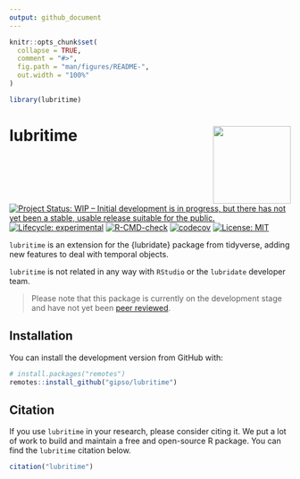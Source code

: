 ```yaml
---
output: github_document
---
```


<!-- README.md is generated from README.Rmd. Please edit that file -->

```r
knitr::opts_chunk$set(
  collapse = TRUE,
  comment = "#>",
  fig.path = "man/figures/README-",
  out.width = "100%"
)

library(lubritime)
```

# lubritime <a href='https://gipso.github.io/lubritime'><img src='man/figures/logo.png' align="right" height="139" /></a>

<!-- badges: start -->
[![Project Status: WIP – Initial development is in progress, but there has not yet been a stable, usable release suitable for the public.](https://www.repostatus.org/badges/latest/wip.svg)](https://www.repostatus.org/#wip)
[![Lifecycle: experimental](https://img.shields.io/badge/lifecycle-experimental-orange.svg)](https://lifecycle.r-lib.org/articles/stages.html#experimental)
[![R-CMD-check](https://github.com/gipso/lubritime/workflows/R-CMD-check/badge.svg)](https://github.com/gipso/lubritime/actions)
[![codecov](https://codecov.io/gh/gipso/lubritime/branch/main/graph/badge.svg)](https://codecov.io/gh/gipso/lubritime)
[![License: MIT](https://img.shields.io/badge/license-MIT-green)](https://choosealicense.com/licenses/mit/)
<!-- badges: end -->

`lubritime` is an extension for the {lubridate} package from tidyverse, adding new features to deal with temporal objects.

`lubritime` is not related in any way with `RStudio` or the `lubridate` developer team.

> Please note that this package is currently on the development stage and have not yet been [peer reviewed](https://devguide.ropensci.org/softwarereviewintro.html).

## Installation

You can install the development version from GitHub with:

``` r
# install.packages("remotes")
remotes::install_github("gipso/lubritime")
```

## Citation

If you use `lubritime` in your research, please consider citing it. We put a lot of work to build and maintain a free and open-source R package. You can find the `lubritime` citation below.

```r
citation("lubritime")
```
